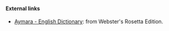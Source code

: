 ==== External links====
*[http://www.websters-online-dictionary.org/definition/Aymara-english/ Aymara - English Dictionary]: from Webster's Rosetta Edition.